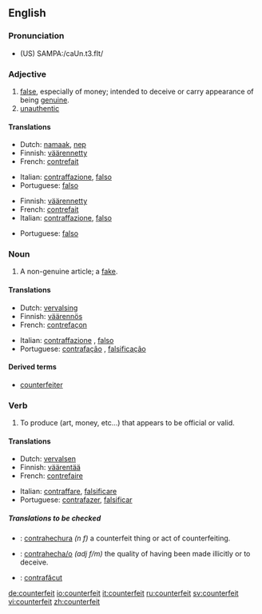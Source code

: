==English==

===Pronunciation===
*(US) SAMPA:/caUn.t3.fIt/

===Adjective===
{{en-adj|-}}

# [[false]], especially of money; intended to deceive or carry appearance of being [[genuine]].
# [[unauthentic]]

====Translations====
{{trans-top|intended to deceive or carry appearance of being genuine}}
*Dutch: [[namaak]], [[nep]]
*Finnish: [[väärennetty]]
*French: [[contrefait]]
{{trans-mid}}
*Italian: [[contraffazione]], [[falso]]
*Portuguese: [[falso]]
{{trans-bottom}}

{{trans-top|unauthentic}}
*Finnish: [[väärennetty]]
*French: [[contrefait]]
*Italian: [[contraffazione]], [[falso]]
{{trans-mid}}
*Portuguese: [[falso]]
{{trans-bottom}}

===Noun===
{{en-noun}}

# A non-genuine article; a [[fake]].

====Translations====
{{trans-top|a fake}}
*Dutch: [[vervalsing]]
*Finnish: [[väärennös]]
*French: [[contrefaçon]]
{{trans-mid}}
*Italian: [[contraffazione]] {{f}}, [[falso]] {{m}}
*Portuguese: [[contrafação]] {{f}}, [[falsificação]] {{f}}
{{trans-bottom}}

====Derived terms====
* [[counterfeiter]]

===Verb===
{{en-verb}}

# To produce (art, money, etc...) that appears to be official or valid.

====Translations====
{{trans-top|To produce something that appears to be official or valid}}
*Dutch: [[vervalsen]]
*Finnish: [[väärentää]]
*French: [[contrefaire]]
{{trans-mid}}
*Italian: [[contraffare]], [[falsificare]]
*Portuguese: [[contrafazer]], [[falsificar]]
{{trans-bottom}}

=====Translations to be checked=====
{{checktrans}}
{{top}}
*{{ttbc|Spanish}}: [[contrahechura]] ''(n f)'' a counterfeit thing or act of counterfeiting.
*{{ttbc|Spanish}}: [[contrahecha/o]] ''(adj f/m)'' the quality of having been made illicitly or to deceive.
{{mid}}
*{{ttbc|Romanian}}: [[contrafăcut]]
{{bottom}}

[[de:counterfeit]]
[[io:counterfeit]]
[[it:counterfeit]]
[[ru:counterfeit]]
[[sv:counterfeit]]
[[vi:counterfeit]]
[[zh:counterfeit]]